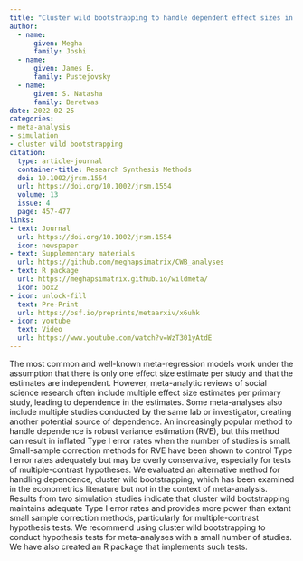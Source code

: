 ```yaml
---
title: "Cluster wild bootstrapping to handle dependent effect sizes in meta-analysis with a small number of studies"
author: 
  - name:
      given: Megha
      family: Joshi
  - name: 
      given: James E.
      family: Pustejovsky
  - name: 
      given: S. Natasha
      family: Beretvas
date: 2022-02-25
categories:
- meta-analysis
- simulation
- cluster wild bootstrapping
citation: 
  type: article-journal
  container-title: Research Synthesis Methods
  doi: 10.1002/jrsm.1554
  url: https://doi.org/10.1002/jrsm.1554
  volume: 13
  issue: 4
  page: 457-477
links:
- text: Journal
  url: https://doi.org/10.1002/jrsm.1554
  icon: newspaper
- text: Supplementary materials
  url: https://github.com/meghapsimatrix/CWB_analyses
- text: R package
  url: https://meghapsimatrix.github.io/wildmeta/
  icon: box2
- icon: unlock-fill
  text: Pre-Print
  url: https://osf.io/preprints/metaarxiv/x6uhk
- icon: youtube
  text: Video
  url: https://www.youtube.com/watch?v=WzT301yAtdE
---
```


The most common and well-known meta-regression models work under the assumption that there is only one effect size estimate per study and that the estimates are independent. However, meta-analytic reviews of social science research often include multiple effect size estimates per primary study, leading to dependence in the estimates. Some meta-analyses also include multiple studies conducted by the same lab or investigator, creating another potential source of dependence. An increasingly popular method to handle dependence is robust variance estimation (RVE), but this method can result in inflated Type I error rates when the number of studies is small. Small-sample correction methods for RVE have been shown to control Type I error rates adequately but may be overly conservative, especially for tests of multiple-contrast hypotheses. We evaluated an alternative method for handling dependence, cluster wild bootstrapping, which has been examined in the econometrics literature but not in the context of meta-analysis. Results from two simulation studies indicate that cluster wild bootstrapping maintains adequate Type I error rates and provides more power than extant small sample correction methods, particularly for multiple-contrast hypothesis tests. We recommend using cluster wild bootstrapping to conduct hypothesis tests for meta-analyses with a small number of studies. We have also created an R package that implements such tests.
